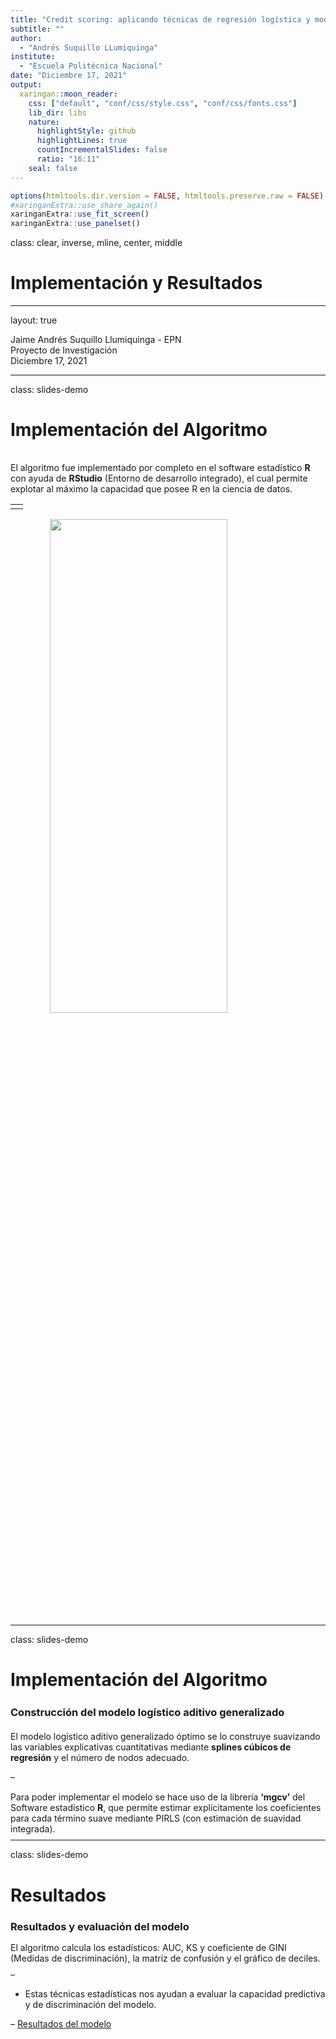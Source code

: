 ---
title: "Credit scoring: aplicando técnicas de regresión logística y modelos aditivos generalizados para una cartera de crédito en una entidad financiera"
subtitle: ""
author: 
  - "Andrés Suquillo LLumiquinga"
institute: 
  - "Escuela Politécnica Nacional"
date: "Diciembre 17, 2021"
output:
  xaringan::moon_reader:
    css: ["default", "conf/css/style.css", "conf/css/fonts.css"]
    lib_dir: libs   
    nature:
      highlightStyle: github
      highlightLines: true
      countIncrementalSlides: false
      ratio: "16:11"
    seal: false
---

```{r share-again, echo=FALSE}
options(htmltools.dir.version = FALSE, htmltools.preserve.raw = FALSE)
#xaringanExtra::use_share_again()
xaringanExtra::use_fit_screen()
xaringanExtra::use_panelset()
```


class: clear, inverse, mline, center, middle

# Implementación y Resultados

---

layout: true

<div class="footer"><span> 
  <div class="row">
  <div class="content1"> Jaime Andrés Suquillo Llumiquinga - EPN </div> 
  <div class="content1"> Proyecto de Investigación </div> 
  <div class="content1"> Diciembre 17, 2021 </div> 
  </div>
</span></div>      



---

class: slides-demo

#  Implementación del Algoritmo

<div class="txt1" style = "margin-top: 35px; margin-bottom: 0px"> 
El algoritmo fue implementado por completo en el software estadístico <b>R</b> con ayuda
de <b>RStudio</b> (Entorno de desarrollo integrado), el cual permite explotar al máximo la
capacidad que posee R en la ciencia de datos.
</div>

--
<div class="txt1" style = "margin-top: 35px; margin-bottom: 0px"> 
En el siguiente flujograma se describen los pasos principales de la <b>Metodología Analítica</b> que forman parte del algoritmo:
</div>

--

<img
  src="logo/flujograma.png"
  height="45%"
  width="75%"
  style="display: block;
  margin-left: auto;
  margin-right: auto;
  margin-bottom:5px;"
/>

---

class: slides-demo

#  Implementación del Algoritmo

<h3 style = "margin-bottom: 15px; margin-top: 25px;" > Construcción del modelo logístico aditivo generalizado </h3>

<div class="txt1" style = "margin-top: 20px; margin-bottom: 0px"> 
El modelo logístico aditivo generalizado óptimo se lo construye suavizando las variables explicativas cuantitativas mediante <b>splines cúbicos de regresión</b> y el número de nodos adecuado.
</div>

--

<div class="txt1" style = "margin-top: 15px; margin-bottom: -5px"> 
Para poder implementar el modelo se hace uso de la librería <b>'mgcv'</b> del Software estadístico <b>R</b>, que permite estimar explícitamente los coeficientes para cada término suave mediante PIRLS (con estimación de suavidad integrada). 
</div>


---

class: slides-demo

#  Resultados

<h3 style = "margin-bottom: 15px" > Resultados y evaluación del modelo </h3>

<div class="txt1" style = "margin-top: 10px; margin-bottom: -5px"> 
El algoritmo calcula los estadísticos: AUC, KS y coeficiente de GINI (Medidas de discriminación), la matriz de confusión y el gráfico de deciles.
</div>

--

* Estas técnicas estadísticas nos ayudan a evaluar la capacidad predictiva y de discriminación del modelo.


--
[Resultados del modelo](https://andres13mh.shinyapps.io/ModeloGAM/)

